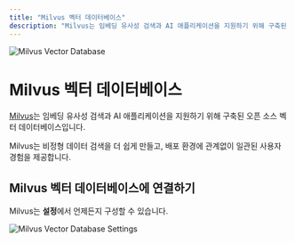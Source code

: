 ```yaml
---
title: "Milvus 벡터 데이터베이스"
description: "Milvus는 임베딩 유사성 검색과 AI 애플리케이션을 지원하기 위해 구축된 오픈 소스 벡터 데이터베이스입니다."
---
```



<Image
  src="/images/anythingllm-setup/vector-database-configuration/local/milvus/header-image.png"
  height={1080}
  width={1920}
  quality={100}
  alt="Milvus Vector Database"
/>

# Milvus 벡터 데이터베이스

[Milvus](https://github.com/milvus-io/milvus)는 임베딩 유사성 검색과 AI 애플리케이션을 지원하기 위해 구축된 오픈 소스 벡터 데이터베이스입니다.

Milvus는 비정형 데이터 검색을 더 쉽게 만들고, 배포 환경에 관계없이 일관된 사용자 경험을 제공합니다.

## Milvus 벡터 데이터베이스에 연결하기

Milvus는 **설정**에서 언제든지 구성할 수 있습니다.

<Image
  src="/images/anythingllm-setup/vector-database-configuration/local/milvus/milvus-vectordb.png"
  height={1080}
  width={1920}
  quality={100}
  alt="Milvus Vector Database Settings"
/>
